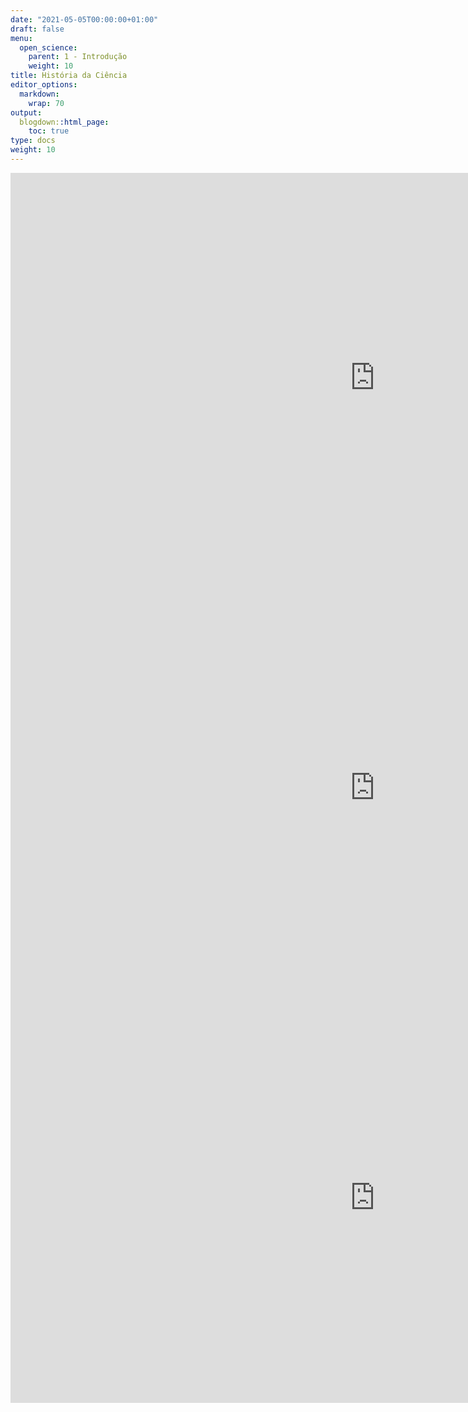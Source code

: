 ```yaml
---
date: "2021-05-05T00:00:00+01:00"
draft: false
menu:
  open_science:
    parent: 1 - Introdução
    weight: 10
title: História da Ciência
editor_options: 
  markdown: 
    wrap: 70
output: 
  blogdown::html_page:
    toc: true
type: docs
weight: 10
---
```


<iframe width="1166" height="656" src="https://www.youtube.com/embed/mXX2xS7xv1I" title="História da Ciência para o Ensino" frameborder="0" allow="accelerometer; autoplay; clipboard-write; encrypted-media; gyroscope; picture-in-picture" allowfullscreen></iframe>

<iframe width="1166" height="656" src="https://www.youtube.com/embed/o_lVf13LiMc" title="O que é História da Ciência?" frameborder="0" allow="accelerometer; autoplay; clipboard-write; encrypted-media; gyroscope; picture-in-picture" allowfullscreen></iframe>

<iframe width="1166" height="656" src="https://www.youtube.com/embed/QHxPVRdFhEw" title="Teorias da história (positivismo, marxismo, annales, micro-história e história oral)" frameborder="0" allow="accelerometer; autoplay; clipboard-write; encrypted-media; gyroscope; picture-in-picture" allowfullscreen></iframe>

